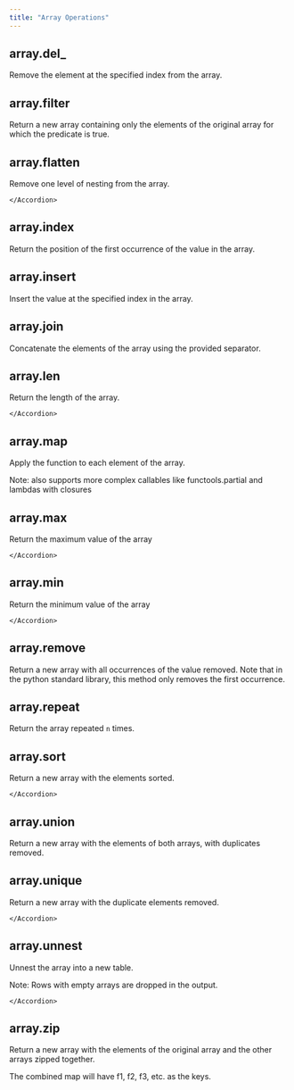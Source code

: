 ```yaml
---
title: "Array Operations"
---
```

## array.del_
Remove the element at the specified index from the array.

<Accordion title="Parameters">
    <ParamField body="index" type="int | IntegerValue" required="true" >
</ParamField>
    </Accordion>

    
## array.filter
Return a new array containing only the elements of the original array for which the predicate is true.

<Accordion title="Parameters">
    <ParamField body="predicate" type="Callable[[Value], bool] | BooleanValue" required="true" >
</ParamField>
    </Accordion>

    
## array.flatten
Remove one level of nesting from the array.

<Accordion title="Parameters">
    
    </Accordion>

    
## array.index
Return the position of the first occurrence of the value in the array.

<Accordion title="Parameters">
    <ParamField body="value" type="Value" required="true" >
</ParamField>
    </Accordion>

    
## array.insert
Insert the value at the specified index in the array.

<Accordion title="Parameters">
    <ParamField body="index" type="int | IntegerValue" required="true" >
</ParamField>

<ParamField body="value" type="Value" required="true" >
</ParamField>
    </Accordion>

    
## array.join
Concatenate the elements of the array using the provided separator.

<Accordion title="Parameters">
    <ParamField body="sep" type="str" required="true" >
</ParamField>
    </Accordion>

    
## array.len
Return the length of the array.

<Accordion title="Parameters">
    
    </Accordion>

    
## array.map
Apply the function to each element of the array.

Note: also supports more complex callables like functools.partial and lambdas with closures

<Accordion title="Parameters">
    <ParamField body="func" type="Callable[[Value], Value]" required="true" >
</ParamField>
    </Accordion>

    
## array.max
Return the maximum value of the array

<Accordion title="Parameters">
    
    </Accordion>

    
## array.min
Return the minimum value of the array

<Accordion title="Parameters">
    
    </Accordion>

    
## array.remove
Return a new array with all occurrences of the value removed. Note that in the python standard library, this method only removes the first occurrence.

<Accordion title="Parameters">
    <ParamField body="value" type="Value" required="true" >
</ParamField>
    </Accordion>

    
## array.repeat
Return the array repeated `n` times.

<Accordion title="Parameters">
    <ParamField body="n" type="int | IntegerValue" required="true" >
</ParamField>
    </Accordion>

    
## array.sort
Return a new array with the elements sorted.

<Accordion title="Parameters">
    
    </Accordion>

    
## array.union
Return a new array with the elements of both arrays, with duplicates removed.

<Accordion title="Parameters">
    <ParamField body="other" type="ArrayColumn" required="true" >
</ParamField>
    </Accordion>

    
## array.unique
Return a new array with the duplicate elements removed.

<Accordion title="Parameters">
    
    </Accordion>

    
## array.unnest
Unnest the array into a new table.

Note: Rows with empty arrays are dropped in the output.

<Accordion title="Parameters">
    
    </Accordion>

    
## array.zip
Return a new array with the elements of the original array and the other arrays zipped together.

The combined map will have f1, f2, f3, etc. as the keys.

<Accordion title="Parameters">
    <ParamField body="other" type="ArrayValue" required="true" >
</ParamField>

<ParamField body="others" type="ArrayValue" required="true" >
</ParamField>
    </Accordion>

    
    